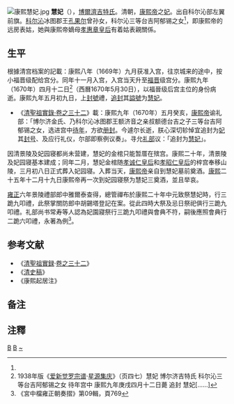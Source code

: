 [[File:康熙慧妃.jpg|thumb]]
'''慧妃'''（{{bd|17世纪||1670年|5月30日|catIdx=B}}），[[博爾濟吉特氏|博爾濟吉特氏]]。清朝{{tsl|ja|モンゴル人|蒙古人}}，[[康熙帝|康熙帝]]之[[妃|妃]]。出自科尔沁部左翼前旗{{NoteTag|[[孝端文皇后|孝端文皇后]]、[[孝莊文皇后|孝莊文皇后]]等人出自科尔沁左翼中旗。}}。[[科尔沁部|科尔沁]]冰图郡王[[孔果尔|孔果尔]]曾孙女，科尔沁三等台吉阿郁锡之女<ref name=a1/>，即康熙帝的远房表姑{{NoteTag|慧妃的父亲阿郁锡是康熙帝祖母[[孝莊文皇后|孝莊文皇后]]的堂叔额德的儿子。《清朝野史大观》称康熙帝纳姑为妃，其来源可能即是慧妃之事。}}，她與康熙帝嫡母[[孝惠章皇后|孝惠章皇后]]有着姑表親關係。

==生平==

根據清宫档案的記載：康熙八年（1669年）九月获准入宫，往京城来的途中，按小福晋级配给宫分。同年十一月入宫，入宫当天升至[[福晋|福晋]]级宫分。康熙九年（1670年）四月十二日<ref name="a1">1938年版《[[爱新觉罗宗谱|爱新觉罗宗谱]]·[[星源集庆|星源集庆]]》（页四七）慧妃 博尔济吉特氏 科尔沁三等台吉阿郁锡之女 待年宫中 康熙九年庚戌四月十二日薨 追封 慧妃[……]</ref>（西曆1670年5月30日），以福晉级后宫主位的身份病逝。康熙九年五月初九日，上[[封號|封號]]禮，[[追封|追封]]其[[謚號|謚號]]为[[慧妃|慧妃]]。

*《[[s:康熙朝实录/卷之32|清聖祖實錄·卷之三十二]]》載：康熙九年（1670年）五月癸亥，[[康熙帝|康熙帝]]谕礼部：「博尔济金氏、乃科尔沁冰图郡王额济音之亲叔额德台吉之子三等台吉阿郁锡之女，选进宫中[[待年|待年]]，方欲[[册封|册封]]。今遽尔长逝，朕心深切轸悼宜追封为[[妃|妃]]其[[封号|封号]]、及应行礼仪，尔部即察例议奏」。寻允[[礼部|礼部]]议：「追封为[[慧妃|慧妃]]」。{{NoteTag|[[顺治|顺治]]时期，已有册封封号[[妃|妃]]的妃子，如：顺治世祖曾册[[封号|封号]]立董鄂氏[[贤妃|贤妃]]，甚至尊上为皇贵妃、皇后；博尔济吉特氏[[悼妃|悼妃]]；博尔济吉特氏[[静妃|静妃]]。

《清世祖实录》：[[顺治|顺治]]十五年(1658年)三月二十日。[[顺治|顺治]]谕礼部：「科尔沁巴图鲁王之女，选进宫中，因[[待年|待年]]未行[[册封|册封]]，今遽尔长逝，朕心深切轸悼，宜追封为[[妃|妃]]其[[封号|封号]]及应行[[典礼|典礼]]，尔部即察例议奏。寻追封[[悼妃|悼妃]]」。

从[[康熙|康熙]]登极初，封先朝[[顺治帝|顺治帝]]已逝的[[贞妃|贞妃]]，可看出：
*《皇朝文献通考》： 「[[妃|妃]]董鄂氏，轻车都尉巴度女，([[康熙|康熙]])追封皇考[[贞妃|贞妃]]。」
*《康熙朝实录》：顺治十八年(1661年)二月[[康熙|康熙]]谕礼部：「皇考([[顺治|顺治]])[[大行皇帝|大行皇帝]]御宇时。[[妃|妃]]董鄂氏………遂尔薨逝芳烈难泯，[[典礼|典礼]]宜崇，特进[[名|名]]封，以昭淑德，追封为[[贞妃|贞妃]]。所有应行礼仪，尔部察例具奏」。

————包括二任[[孝昭仁皇后|孝昭仁皇后]]諸多妃嬪入宫後頂多册封[[妃|妃]]，于康熙前期皆未被康熙冊封过[[妃嫔|妃嫔]]的[[徽号|徽号]]禮(除了，康熙追[[谥号|谥号]]册生前无封[[妃|妃]]无[[徽号|徽号]]的[[慧妃|慧妃]]外)。例如，[[康熙|康熙]]初有冊封[[封号|封号]]典礼的[[妃嫔|妃嫔]]，有[[努尔哈赤|努尔哈赤]]太祖、[[顺治|顺治]]世祖皇帝的[[妃嫔|妃嫔]]：皇曾祖[[寿康太妃|寿康太妃]](顺治十八年十月)、皇考[[贞妃|贞妃]](顺治十八年二月)、皇考[[恪妃|恪妃]](康熙六年)、皇考[[淑惠妃|淑惠妃]](康熙十二年)、皇考[[恭靖妃|恭靖妃]]、皇考[[端顺妃|端顺妃]]、皇考[[宁悫妃|宁悫妃]]，.....着会同礼部，详议典礼。}}

因清景陵及妃园寝都尚未营建，慧妃的金棺只能暂厝在殡宫。康熙二十年，清景陵及妃园寝基本建成；同年二月，慧妃金棺随[[孝诚仁皇后|孝诚仁皇后]]和[[孝昭仁皇后|孝昭仁皇后]]的梓宫奉移山陵，三月初八日正式葬入妃园寝。入葬当天，[[康熙帝|康熙帝]]亲自到慧妃墓前奠酒。[[康熙|康熙]]二十五年十二月十九日康熙帝再一次到妃园寝祭为慧妃三奠酒，並且举哀。

[[雍正|雍正]]六年景陵禮部郎中雅爾泰查得，總管禪布於康熙二十年中元致祭慧妃時，行三跪九叩禮，此祭掌關防郎中胡錫塔登記在案。從此四時大祭及忌日祭祀俱行三跪九叩禮。礼部尚书常寿等人認為妃園寢祭行三跪九叩禮與會典不符，嗣後應照會典行二跪六叩禮，永著為例<ref>《宮中檔雍正朝奏摺》第09輯，頁769</ref>。

==参考文献==
*《[[清聖祖實録|清聖祖實録]]·[[s:康熙朝实录/卷之32|卷之三十二]]》
*《[[清史稿|清史稿]]》
*《康熙起居注》

==备注==

{{NoteFoot}}

==注釋==
{{Reflist}}

[[Category:清圣祖妃|B]]
[[Category:清朝嫩科尔沁人|B]]
[[Category:博爾濟吉特氏|~]]